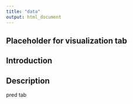 ```yaml
---
title: "data"
output: html_document
---
```


## Placeholder for visualization tab 

## Introduction


## Description


pred tab



